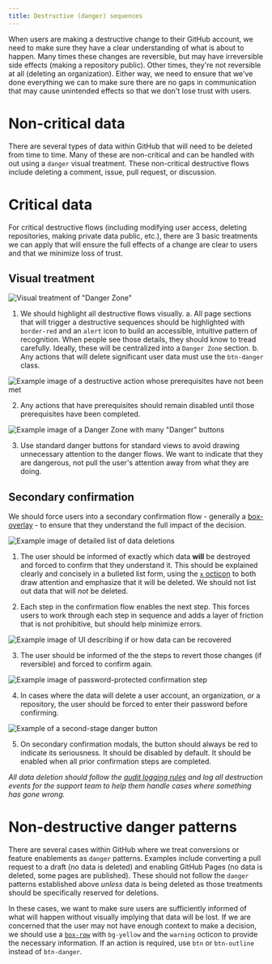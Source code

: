 ```yaml
---
title: Destructive (danger) sequences
---
```


When users are making a destructive change to their GitHub account, we need to make sure they have a clear understanding of what is about to happen. Many times these changes are reversible, but may have irreversible side effects (making a repository public). Other times, they're not reversible at all (deleting an organization). Either way, we need to ensure that we've done everything we can to make sure there are no gaps in communication that may cause unintended effects so that we don't lose trust with users.

# Non-critical data

There are several types of data within GitHub that will need to be deleted from time to time. Many of these are non-critical and can be handled with out using a `danger` visual treatment. These non-critical destructive flows include deleting a comment, issue, pull request, or discussion.

# Critical data

For critical destructive flows (including modifying user access, deleting repositories, making private data public, etc.), there are 3 basic treatments we can apply that will ensure the full effects of a change are clear to users and that we minimize loss of trust.

## Visual treatment

![Visual treatment of "Danger Zone"]()

1. We should highlight all destructive flows visually. 
  a. All page sections that will trigger a destructive sequences should be highlighted with `border-red` and an `alert` icon to build an accessible, intuitive pattern of recognition. When people see those details, they should know to tread carefully. Ideally, these will be centralized into a `Danger Zone` section.
  b. Any actions that will delete significant user data must use the `btn-danger` class.

![Example image of a destructive action whose prerequisites have not been met]()

2. Any actions that have prerequisites should remain disabled until those prerequisites have been completed.

![Example image of a Danger Zone with many "Danger" buttons]()

3. Use standard danger buttons for standard views to avoid drawing unnecessary attention to the danger flows. We want to indicate that they are dangerous, not pull the user's attention away from what they are doing.

## Secondary confirmation

We should force users into a secondary confirmation flow - generally a [box-overlay]() - to ensure that they understand the full impact of the decision. 

![Example image of detailed list of data deletions]()

1. The user should be informed of exactly which data **will** be destroyed and forced to confirm that they understand it. This should be explained clearly and concisely in a bulleted list form, using the [`x` octicon]() to both draw attention and emphasize that it will be deleted. We should not list out data that will *not* be deleted.

2. Each step in the confirmation flow enables the next step. This forces users to work through each step in sequence and adds a layer of friction that is not prohibitive, but should help minimize errors.

![Example image of UI describing if or how data can be recovered]()

3. The user should be informed of the the steps to revert those changes (if reversible) and forced to confirm again.

![Example image of password-protected confirmation step]()

4. In cases where the data will delete a user account, an organization, or a repository, the user should be forced to enter their password before confirming.

![Example of a second-stage danger button]()

5. On secondary confirmation modals, the button should always be red to indicate its seriousness. It should be disabled by default. It should be enabled when all prior confirmation steps are completed.

_All data deletion should follow the [audit logging rules](https://githubber.com/article/technology/dotcom/audit-logs/adding-new-events) and log all destruction events for the support team to help them handle cases where something has gone wrong._

# Non-destructive danger patterns

There are several cases within GitHub where we treat conversions or feature enablements as `danger` patterns. Examples include converting a pull request to a draft (no data is deleted) and enabling GitHub Pages (no data is deleted, some pages are published). These should not follow the `danger` patterns established above *unless* data is being deleted as those treatments should be specifically reserved for deletions.

In these cases, we want to make sure users are sufficiently informed of what will happen without visually implying that data will be lost. If we are concerned that the user may not have enough context to make a decision, we should use a [`box-row`]() with `bg-yellow` and the `warning` octicon to provide the necessary information. If an action is required, use `btn` or `btn-outline` instead of `btn-danger`.
